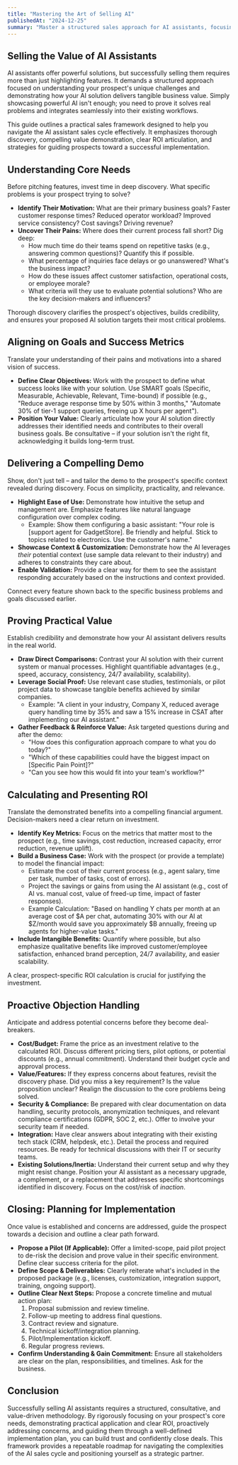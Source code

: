```yaml
---
title: "Mastering the Art of Selling AI"
publishedAt: "2024-12-25"
summary: "Master a structured sales approach for AI assistants, focusing on effective prospect discovery, compelling value demonstration, ROI calculation, objection handling, and closing strategies."
---
```


## Selling the Value of AI Assistants

AI assistants offer powerful solutions, but successfully selling them requires more than just highlighting features. It demands a structured approach focused on understanding your prospect's unique challenges and demonstrating how your AI solution delivers tangible business value. Simply showcasing powerful AI isn't enough; you need to prove it solves real problems and integrates seamlessly into their existing workflows.

This guide outlines a practical sales framework designed to help you navigate the AI assistant sales cycle effectively. It emphasizes thorough discovery, compelling value demonstration, clear ROI articulation, and strategies for guiding prospects toward a successful implementation.

## Understanding Core Needs

Before pitching features, invest time in deep discovery. What specific problems is your prospect trying to solve?

- **Identify Their Motivation:** What are their primary business goals? Faster customer response times? Reduced operator workload? Improved service consistency? Cost savings? Driving revenue?
- **Uncover Their Pains:** Where does their current process fall short? Dig deep:
  - How much time do their teams spend on repetitive tasks (e.g., answering common questions)? Quantify this if possible.
  - What percentage of inquiries face delays or go unanswered? What's the business impact?
  - How do these issues affect customer satisfaction, operational costs, or employee morale?
  - What criteria will they use to evaluate potential solutions? Who are the key decision-makers and influencers?

Thorough discovery clarifies the prospect's objectives, builds credibility, and ensures your proposed AI solution targets their most critical problems.

## Aligning on Goals and Success Metrics

Translate your understanding of their pains and motivations into a shared vision of success.

- **Define Clear Objectives:** Work with the prospect to define what success looks like with your solution. Use SMART goals (Specific, Measurable, Achievable, Relevant, Time-bound) if possible (e.g., "Reduce average response time by 50% within 3 months," "Automate 30% of tier-1 support queries, freeing up X hours per agent").
- **Position Your Value:** Clearly articulate how your AI solution directly addresses their identified needs and contributes to their overall business goals. Be consultative – if your solution isn't the right fit, acknowledging it builds long-term trust.

## Delivering a Compelling Demo

Show, don't just tell – and tailor the demo to the prospect's specific context revealed during discovery. Focus on simplicity, practicality, and relevance.

- **Highlight Ease of Use:** Demonstrate how intuitive the setup and management are. Emphasize features like natural language configuration over complex coding.
  - Example: Show them configuring a basic assistant: "Your role is [support agent for GadgetStore]. Be friendly and helpful. Stick to topics related to electronics. Use the customer's name."
- **Showcase Context & Customization:** Demonstrate how the AI leverages _their_ potential context (use sample data relevant to their industry) and adheres to constraints they care about.
- **Enable Validation:** Provide a clear way for them to see the assistant responding accurately based on the instructions and context provided.

Connect every feature shown back to the specific business problems and goals discussed earlier.

## Proving Practical Value

Establish credibility and demonstrate how your AI assistant delivers results in the real world.

- **Draw Direct Comparisons:** Contrast your AI solution with their current system or manual processes. Highlight quantifiable advantages (e.g., speed, accuracy, consistency, 24/7 availability, scalability).
- **Leverage Social Proof:** Use relevant case studies, testimonials, or pilot project data to showcase tangible benefits achieved by similar companies.
  - Example: "A client in your industry, Company X, reduced average query handling time by 35% and saw a 15% increase in CSAT after implementing our AI assistant."
- **Gather Feedback & Reinforce Value:** Ask targeted questions during and after the demo:
  - "How does this configuration approach compare to what you do today?"
  - "Which of these capabilities could have the biggest impact on [Specific Pain Point]?"
  - "Can you see how this would fit into your team's workflow?"

## Calculating and Presenting ROI

Translate the demonstrated benefits into a compelling financial argument. Decision-makers need a clear return on investment.

- **Identify Key Metrics:** Focus on the metrics that matter most to the prospect (e.g., time savings, cost reduction, increased capacity, error reduction, revenue uplift).
- **Build a Business Case:** Work with the prospect (or provide a template) to model the financial impact:
  - Estimate the cost of their current process (e.g., agent salary, time per task, number of tasks, cost of errors).
  - Project the savings or gains from using the AI assistant (e.g., cost of AI vs. manual cost, value of freed-up time, impact of faster responses).
  - Example Calculation: "Based on handling Y chats per month at an average cost of $A per chat, automating 30% with our AI at $Z/month would save you approximately $B annually, freeing up agents for higher-value tasks."
- **Include Intangible Benefits:** Quantify where possible, but also emphasize qualitative benefits like improved customer/employee satisfaction, enhanced brand perception, 24/7 availability, and easier scalability.

A clear, prospect-specific ROI calculation is crucial for justifying the investment.

## Proactive Objection Handling

Anticipate and address potential concerns before they become deal-breakers.

- **Cost/Budget:** Frame the price as an investment relative to the calculated ROI. Discuss different pricing tiers, pilot options, or potential discounts (e.g., annual commitment). Understand their budget cycle and approval process.
- **Value/Features:** If they express concerns about features, revisit the discovery phase. Did you miss a key requirement? Is the value proposition unclear? Realign the discussion to the core problems being solved.
- **Security & Compliance:** Be prepared with clear documentation on data handling, security protocols, anonymization techniques, and relevant compliance certifications (GDPR, SOC 2, etc.). Offer to involve your security team if needed.
- **Integration:** Have clear answers about integrating with their existing tech stack (CRM, helpdesk, etc.). Detail the process and required resources. Be ready for technical discussions with their IT or security teams.
- **Existing Solutions/Inertia:** Understand their current setup and why they might resist change. Position your AI assistant as a necessary upgrade, a complement, or a replacement that addresses specific shortcomings identified in discovery. Focus on the cost/risk of _inaction_.

## Closing: Planning for Implementation

Once value is established and concerns are addressed, guide the prospect towards a decision and outline a clear path forward.

- **Propose a Pilot (If Applicable):** Offer a limited-scope, paid pilot project to de-risk the decision and prove value in their specific environment. Define clear success criteria for the pilot.
- **Define Scope & Deliverables:** Clearly reiterate what's included in the proposed package (e.g., licenses, customization, integration support, training, ongoing support).
- **Outline Clear Next Steps:** Propose a concrete timeline and mutual action plan:
  1.  Proposal submission and review timeline.
  2.  Follow-up meeting to address final questions.
  3.  Contract review and signature.
  4.  Technical kickoff/integration planning.
  5.  Pilot/Implementation kickoff.
  6.  Regular progress reviews.
- **Confirm Understanding & Gain Commitment:** Ensure all stakeholders are clear on the plan, responsibilities, and timelines. Ask for the business.

## Conclusion

Successfully selling AI assistants requires a structured, consultative, and value-driven methodology. By rigorously focusing on your prospect's core needs, demonstrating practical application and clear ROI, proactively addressing concerns, and guiding them through a well-defined implementation plan, you can build trust and confidently close deals. This framework provides a repeatable roadmap for navigating the complexities of the AI sales cycle and positioning yourself as a strategic partner.

